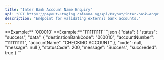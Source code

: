 ```yaml
---
title: "Inter Bank Account Name Enquiry"
api: "GET https://payout-staging.cafeone.ng/api/Payout/inter-bank-enquiry"
description: "Endpoint for validating external bank accounts."
---
```


<ParamField query="BankCode" type="string" required>
	**Example:** `000010`
</ParamField>
<ParamField query="AccountNumber" type="string" required>
	**Example:** `1111111111`
</ParamField>

<ResponseExample>
  ```json
  {
    "data": {
      "status": "success",
      "data": {
        "destinationBankCode": "000010",
        "accountNumber": "1111111111",
        "accountName": "CHECKING ACCOUNT"
      },
      "code": null,
      "message": null
    },
    "statusCode": 200,
    "message": "Success",
    "succeeded": true
  }
```
</ResponseExample>
